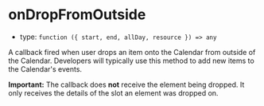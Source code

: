 
# onDropFromOutside

- type: `function ({ start, end, allDay, resource }) => any`

A callback fired when user drops an item onto the Calendar from outside of the Calendar. Developers will typically use this method to add new items to the Calendar's <LinkTo kind="props" story="events">events</LinkTo>.

**Important:** The callback does **not** receive the element being dropped. It only receives the details of the slot an element was dropped on.

<Story id="addons-drag-and-drop-props--on-drop-from-outside" />

